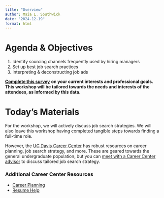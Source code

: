 ```yaml
---
title: "Overview"
author: Maia L. Southwick
date: "2024-12-19"
format: html
---
```


# Agenda & Objectives

1.  Identify sourcing channels frequently used by hiring managers
2.  Set up best job search practices
3.  Interpreting & deconstructing job ads

[**Complete this survey**]() **on your current interests and professional goals. This workshop will be tailored towards the needs and interests of the attendees, as informed by this data.**

<!--- Survey pre-workshop on comfortableness and other insightful questions + post-survey
plus follow-up survey by end of spring quarter --->

# Today's Materials

For the workshop, we will actively discuss job search strategies. We will also leave this workshop having completed tangible steps towards finding a full-time role.

However, the [UC Davis Career Center](https://careercenter.ucdavis.edu) has robust resources on career planning, job search strategy, and more. These are geared towards the general undergraduate population, but you can [meet with a Career Center advisor](https://careercenter.ucdavis.edu/career-center-services/career-advising) to discuss tailored job search strategy.

### Additional Career Center Resources

-   [Career Planning](https://careercenter.ucdavis.edu/career-discovery/undergraduate-students/career-planning)
-   [Resume Help](https://careercenter.ucdavis.edu/resumes-and-materials/resumes)
